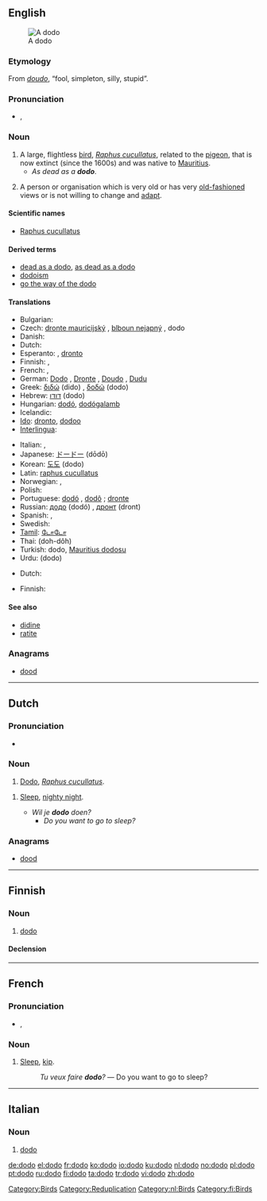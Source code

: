 {{wikipedia}}
{{also|Dodo|dodô|dodó}}
==English==
[[Image:ExtinctDodoBird.jpeg|thumb|A dodo]]

===Etymology===
From {{etyl|pt}} ''[[doudo]]'', “fool, simpleton, silly, stupid”.
{{etystub|doesn’t really fit with wikipedia}}

===Pronunciation===
* {{a|UK}} {{IPA|/ˈdəʊˌdəʊ/}}, {{SAMPA|/"d@U%d@U/}}

===Noun===
{{en-noun|pl=dodoes|pl2=dodos}}

# A large, flightless [[bird]], ''[[Raphus cucullatus]]'', related to the [[pigeon]], that is now extinct (since the 1600s) and was native to [[Mauritius]].
#* ''As dead as a '''dodo'''''.
# {{context|figurative}} A person or organisation which is very old or has very [[old-fashioned]] views or is not willing to change and [[adapt]].

====Scientific names====
* {{sense|large flightless bird}} [[Raphus cucullatus]]

====Derived terms====
* [[dead as a dodo]], [[as dead as a dodo]]
* [[dodoism]]
* [[go the way of the dodo]]

====Translations====
{{trans-top|Raphus cucullatus}}
* Bulgarian: {{t+|bg|додо|m}}
* Czech: [[dronte mauricijský]] {{m}}, [[blboun nejapný]] {{m}}, dodo {{m}}
* Danish: {{t-|da|dronte|c}}
* Dutch: {{t-|nl|dodo|m}}
* Esperanto: {{t-|eo|dodo|xs=Esperanto}}, [[dronto]]
* Finnish: {{t+|fi|drontti}}, {{t+|fi|dodo}}
* French: {{t+|fr|dodo|m}}, {{t+|fr|dronte|m}}
* German: [[Dodo]] {{m}}, [[Dronte]] {{m}}, [[Doudo]] {{m}}, [[Dudu]] {{m}}
* Greek: [[διδώ]] (dido) {{f}}, [[δοδώ]] (dodo) {{f}}
* Hebrew: [[דודו]] (dodo) {{m}}
* Hungarian: [[dodó]], [[dodógalamb]]
* Icelandic: {{t+|is|dúdúfugl|m}}
* [[Ido]]: [[dronto]], [[dodoo]]
* [[Interlingua]]: {{t-|ia|dodo|xs=Interlingua}}
{{trans-mid}}
* Italian: {{t-|it|dodo|m}}, {{t-|it|dronte|m}}
* Japanese: [[ドードー]] (dōdō)
* Korean: [[도도]] (dodo)
* Latin: [[raphus cucullatus]]
* Norwegian: {{t+|no|dodo|m}} {{italbrac|Bokmål}}, {{t|no|dronte|m}} {{italbrac|Nynorsk}}
* Polish: {{t+|pl|dodo|m}}
* Portuguese: [[dodó]] {{m}} {{italbrac|Portugal}}, [[dodô]] {{m}} {{italbrac|Brazil}}; [[dronte]] {{m}}
* Russian: [[додо]] (dodó) {{m}}, [[дронт]] (dront) {{m}}
* Spanish: {{t-|es|dodo|m}}, {{t-|es|dronte|m}}
* Swedish: {{t|sv|dront|c}}
* [[Tamil]]: [[டோடோ]]
* Thai: {{Thai|[[โดโด้]]}} (doh-dôh)
* Turkish: dodo, [[Mauritius dodosu]]
* Urdu: {{ur-Arab|[[ڈو ڈو]]}} (dodo) {{m}}
{{trans-bottom}}

{{trans-top|old-fashioned person or institution}}
* Dutch: {{t-|nl|dodo|m}}
{{trans-mid}}
* Finnish: {{t+|fi|fossiili}}
{{trans-bottom}}

====See also====
* [[didine]]
* [[ratite]]

===Anagrams===
* [[dood#English|dood]]

[[Category:Birds]]
[[Category:Reduplication]]

----

==Dutch==

===Pronunciation===
* {{IPA|/ˈdodo/|lang=nl}}

===Noun===
{{nl-noun2|m|’s|otje}}

# [[#English|Dodo]], ''[[Raphus cucullatus]]''.

{{nl-noun2|m|-|-}}
# {{context|Flemish|child language}} [[sleep|Sleep]], [[nighty night]].
#* ''Wil je '''dodo''' doen?''
#** ''Do you want to go to sleep?''

===Anagrams===
* [[dood#Dutch|dood]]

[[Category:nl:Birds]]

----

==Finnish==

===Noun===
{{infl|fi|noun}}

# [[#English|dodo]]

====Declension====
{{fi-decl-valo|dod}}

[[Category:fi:Birds]]

----

==French==

===Pronunciation===
* {{IPA|/dɔˈdɔ/|lang=fr}}, {{SAMPA|/dO.dO/}}

===Noun===
{{fr-noun|m}}

# {{context|child language|lang=fr}} [[sleep|Sleep]], [[kip]].
#: ''Tu veux faire '''dodo'''?'' — Do you want to go to sleep?

----

==Italian==

===Noun===
{{it-noun|dod|m|o|i}}

# [[#English|dodo]]

[[de:dodo]]
[[el:dodo]]
[[fr:dodo]]
[[ko:dodo]]
[[io:dodo]]
[[ku:dodo]]
[[nl:dodo]]
[[no:dodo]]
[[pl:dodo]]
[[pt:dodo]]
[[ru:dodo]]
[[fi:dodo]]
[[ta:dodo]]
[[tr:dodo]]
[[vi:dodo]]
[[zh:dodo]]